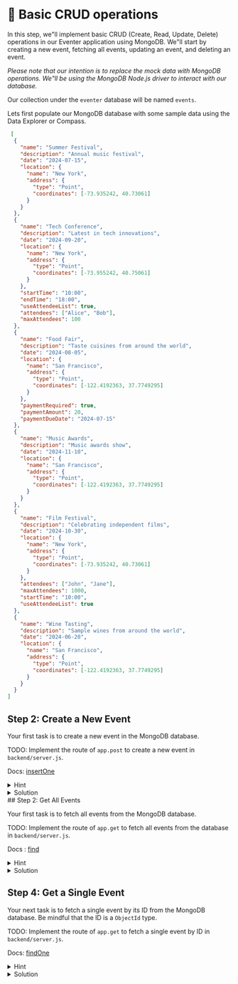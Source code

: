 # 🌅 Basic CRUD operations

In this step, we"ll implement basic CRUD (Create, Read, Update, Delete) operations in our Eventer application using MongoDB. We"ll start by creating a new event, fetching all events, updating an event, and deleting an event.


_Please note that our intention is to replace the mock data with MongoDB operations. We"ll be using the MongoDB Node.js driver to interact with our database._

Our collection under the `eventer` database will be named `events`.

Lets first populate our MongoDB database with some sample data using the Data Explorer or Compass. 

```json
 [
  {
    "name": "Summer Festival",
    "description": "Annual music festival",
    "date": "2024-07-15",
    "location": {
      "name": "New York",
      "address": {
        "type": "Point",
        "coordinates": [-73.935242, 40.73061]
      }
    }
  },
  {
    "name": "Tech Conference",
    "description": "Latest in tech innovations",
    "date": "2024-09-20",
    "location": {
      "name": "New York",
      "address": {
        "type": "Point",
        "coordinates": [-73.955242, 40.75061]
      }
    },
    "startTime": "10:00",
    "endTime": "18:00",
    "useAttendeeList": true,
    "attendees": ["Alice", "Bob"],
    "maxAttendees": 100
  },
  {
    "name": "Food Fair",
    "description": "Taste cuisines from around the world",
    "date": "2024-08-05",
    "location": {
      "name": "San Francisco",
      "address": {
        "type": "Point",
        "coordinates": [-122.4192363, 37.7749295]
      }
    },
    "paymentRequired": true,
    "paymentAmount": 20,
    "paymentDueDate": "2024-07-15"
  },
  {
    "name": "Music Awards",
    "description": "Music awards show",
    "date": "2024-11-10",
    "location": {
      "name": "San Francisco",
      "address": {
        "type": "Point",
        "coordinates": [-122.4192363, 37.7749295]
      }
    }
  },
  {
    "name": "Film Festival",
    "description": "Celebrating independent films",
    "date": "2024-10-30",
    "location": {
      "name": "New York",
      "address": {
        "type": "Point",
        "coordinates": [-73.935242, 40.73061]
      }
    },
    "attendees": ["John", "Jane"],
    "maxAttendees": 1000,
    "startTime": "10:00",
    "useAttendeeList": true
  },
  {
    "name": "Wine Tasting",
    "description": "Sample wines from around the world",
    "date": "2024-06-20",
    "location": {
      "name": "San Francisco",
      "address": {
        "type": "Point",
        "coordinates": [-122.4192363, 37.7749295]
      }
    }
  }
]
```


## Step 2: Create a New Event

Your first task is to create a new event in the MongoDB database.

TODO: Implement the route of `app.post` to create a new event in `backend/server.js`.

Docs: [insertOne](https://www.mongodb.com/docs/drivers/node/current/fundamentals/crud/write-operations/insert/#insert-a-single-document)

<details>
<summary>Hint</summary>

Use the `insertOne` method on the MongoDB collection to insert a new document.

</details>

<details>
<summary>Solution</summary>

```javascript
// backend/server.js

app.post("/api/events", async (req, res) => {
    const event = req.body;
    try {

        const result = await db.collection("events").insertOne(event);
        res.json(result.insertedId);
    }
    catch (error) {
        console.error("Error creating event:", error);
        res.status(500).json({ error: "Error creating event" });
    }
});
```
</details>
## Step 2: Get All Events

Your first task is to fetch all events from the MongoDB database.

TODO: Implement the route of `app.get` to fetch all events from the database in `backend/server.js`.

Docs : [find](https://www.mongodb.com/docs/drivers/node/current/usage-examples/find/)

<details>
<summary>Hint</summary>

Use the `find` method on the MongoDB collection to fetch all documents.

</details>

<details>
<summary>Solution</summary>

```javascript
// backend/server.js

app.get("/api/events", async (req, res) => {
    try {
    // TODO: Serve from MongoDB
        events = await db.collection("events").find().toArray();
        res.json(events);
    }
    catch (error) {
        console.error("Error fetching events:", error);
        res.status(500).json({ error: "Error fetching events" });
    }
});
```

</details>

## Step 4: Get a Single Event

Your next task is to fetch a single event by its ID from the MongoDB database. Be mindful that the ID is a `ObjectId` type.

TODO: Implement the route of `app.get` to fetch a single event by ID in `backend/server.js`.

Docs: [findOne](https://www.mongodb.com/docs/drivers/node/current/usage-examples/findOne/)



<details>
<summary>Hint</summary>

Use the `findOne` method on the MongoDB collection to fetch a single document by its ID. Remember to use `ObjectId` to convert the string ID to the correct type.

</details>


<details>
<summary>Solution</summary>

```javascript
// backend/server.js

const { ObjectId } = require("mongodb");


app.get("/api/events/:id", async (req, res) => {
    const id = req.params.id;
    try {
        const event = await db.collection("events").findOne({ _id: new ObjectId(id) });
        if (!event) {
            res.status(404).json({ error: "Event not found" });
            return;
        }
        res.json(event);
    }
    catch (error) {
        console.error("Error fetching event:", error);
        res.status(500).json({ error: "Error fetching event" });
    }
});
```

</details>









